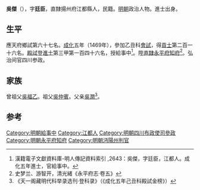 '''吳傑'''（{{bd|1440年||？}}），字'''廷臣'''，直隸揚州府江都縣人，民籍。[[明朝|明朝]]政治人物。進士出身。

==生平==
應天府鄉試第六十七名。[[成化|成化]]五年（1469年），參加乙丑科[[會試|會試]]，得[[貢士|貢士]]第二百一十六名。[[殿試|殿試]]登[[進士|進士]]第三甲第一百四十六名，授給事中<ref>漢籍電子文獻資料庫-明人傳記資料索引 ,2643：吳傑，字廷臣，江都人。成化五年進士，官給事中。</ref>。陞[[北直隸|直隸]][[永平府|永平府]][[知府|知府]]<ref>史梦兰、游智开，清光緒《永平府志·卷五》</ref>。弘治间官四川参政。

==家族==
曾祖父[[吳福乙|吳福乙]]。祖父[[吳仲賓|吳仲賓]]。父亲[[吳潤|吳潤]]<ref>《天一阁藏明代科举录选刊·登科录》（《成化五年己丑科殿試金榜》）</ref>。

==参考==
{{reflist}}
{{明朝人物小作品}}
{{成化五年己丑科殿試金榜}}
{{DEFAULTSORT:Wu吴}}
[[Category:明朝給事中|Category:明朝給事中]]
[[Category:江都人|Category:江都人]]
[[Category:明朝四川布政使司參政|Category:明朝四川布政使司參政]]
[[Category:明朝永平府知府|Category:明朝永平府知府]]
[[Category:明朝沔陽州判官|Category:明朝沔陽州判官]]